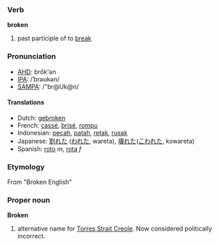 === Verb ===
'''broken'''

# past participle of to [[break]]

=== Pronunciation ===
*[[w:AHD|AHD]]: brōk'ən
*[[w:IPA|IPA]]: /ˈbrəʊkən/
*[[w:SAMPA|SAMPA]]: /"br@Uk@n/

==== Translations ====
*Dutch: [[gebroken]]
*French: [[cassé]], [[brisé]], [[rompu]]
*Indonesian: [[pecah]], [[patah]], [[retak]], [[rusak]]
*Japanese: [[割れた]] ([[われた]], wareta), [[壊れた]]([[こわれた]], kowareta)
*Spanish: [[roto]] ''m'', [[rota]] ''f''

=== Etymology ===
From "Broken English"

=== Proper noun ===
'''Broken'''

# alternative name for [[Torres Strait Creole]]. Now considered politically incorrect.